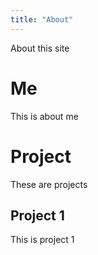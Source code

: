 ```yaml
---
title: "About"
---
```


About this site

# Me

This is about me 

# Project

These are projects

## Project 1

This is project 1 
